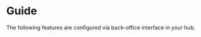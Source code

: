 
# Guide

The following features are configured via back-office interface in your hub.

<Cards>
  <Card
    title="Creating Hubs"
    href="/docs/guide/creating-hubs"
  />
  <Card
    title="Widgets"
    href="/docs/guide/widgets"
  />
  <Card
    title="Notifications"
    href="/docs/guide/notifications"
  />
  <Card
    title="Collections"
    href="/docs/guide/collections"
  />
  <Card
    title="Analytics"
    href="/docs/guide/analytics"
  />
  <Card
    title="Checkout"
    href="/docs/guide/checkout"
  />
  <Card
    title="Hub Analytics"
    href="/docs/guide/anlytics"
  />
  <Card
    title="Marketplace"
    href="/docs/guide/marketplace"
  />
  <Card
    title="Navigation"
    href="/docs/guide/navigation"
  />
  <Card
    title="Sales"
    href="/docs/guide/sales"
  />
  <Card
    title="Store"
    href="/docs/guide/store"
  />
  <Card
    title="Users"
    href="/docs/guide/users"
  />
</Cards>
